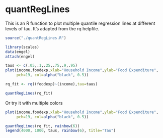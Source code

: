 quantRegLines
========================================================

This is an R function to plot multiple quantile regression lines at different levels of tau. It's adapted from the rq helpfile.


```r
source("./quantRegLines.R")

library(scales)
data(engel)
attach(engel)

taus <- c(.05,.1,.25,.75,.9,.95)
plot(income,foodexp,xlab="Household Income",ylab="Food Expenditure",
     pch=19, col=alpha("black", 0.5))

rq_fit <- rq((foodexp)~(income),tau=taus)

quantRegLines(rq_fit)
```

Or try it with multiple colors

```r
plot(income,foodexp,xlab="Household Income",ylab="Food Expenditure",
     pch=19, col=alpha("black", 0.5))

quantRegLines(rq_fit, rainbow(6))
legend(4000, 1000, taus, rainbow(6), title="Tau")
```
